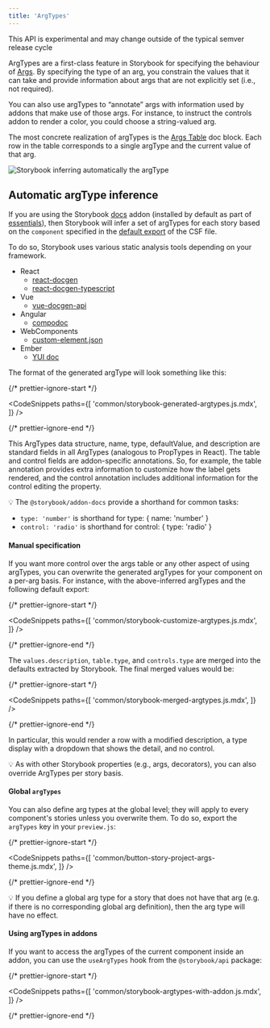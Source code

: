 ```yaml
---
title: 'ArgTypes'
---
```


<div class="aside">

This API is experimental and may change outside of the typical semver release cycle

</div>

ArgTypes are a first-class feature in Storybook for specifying the behaviour of [Args](../writing-stories/args.md). By specifying the type of an arg, you constrain the values that it can take and provide information about args that are not explicitly set (i.e., not required).

You can also use argTypes to “annotate” args with information used by addons that make use of those args. For instance, to instruct the controls addon to render a color, you could choose a string-valued arg.

The most concrete realization of argTypes is the [Args Table](../writing-docs/doc-block-argstable.md) doc block. Each row in the table corresponds to a single argType and the current value of that arg.

![Storybook inferring automatically the argType](./argstable.png)

## Automatic argType inference

If you are using the Storybook [docs](../writing-docs/introduction.md) addon (installed by default as part of [essentials](../essentials/introduction.md)), then Storybook will infer a set of argTypes for each story based on the `component` specified in the [default export](./csf.md#default-export) of the CSF file.

To do so, Storybook uses various static analysis tools depending on your framework.

- React
  - [react-docgen](https://github.com/reactjs/react-docgen)
  - [react-docgen-typescript](https://github.com/styleguidist/react-docgen-typescript)
- Vue
  - [vue-docgen-api](https://github.com/vue-styleguidist/vue-styleguidist/tree/dev/packages/vue-docgen-api)
- Angular
  - [compodoc](https://compodoc.app/)
- WebComponents
  - [custom-element.json](https://github.com/webcomponents/custom-elements-json)
- Ember
  - [YUI doc](https://github.com/ember-learn/ember-cli-addon-docs-yuidoc#documenting-components)

The format of the generated argType will look something like this:

{/* prettier-ignore-start */}

<CodeSnippets
  paths={[
    'common/storybook-generated-argtypes.js.mdx',
  ]}
/>

{/* prettier-ignore-end */}

This ArgTypes data structure, name, type, defaultValue, and description are standard fields in all ArgTypes (analogous to PropTypes in React). The table and control fields are addon-specific annotations. So, for example, the table annotation provides extra information to customize how the label gets rendered, and the control annotation includes additional information for the control editing the property.

<div class="aside">

💡 The `@storybook/addon-docs` provide a shorthand for common tasks:

- `type: 'number'` is shorthand for type: { name: 'number' }
- `control: 'radio'` is shorthand for control: { type: 'radio' }

</div>

#### Manual specification

If you want more control over the args table or any other aspect of using argTypes, you can overwrite the generated argTypes for your component on a per-arg basis. For instance, with the above-inferred argTypes and the following default export:

{/* prettier-ignore-start */}

<CodeSnippets
  paths={[
    'common/storybook-customize-argtypes.js.mdx',
  ]}
/>

{/* prettier-ignore-end */}

The `values.description`, `table.type`, and `controls.type` are merged into the defaults extracted by Storybook. The final merged values would be:

{/* prettier-ignore-start */}

<CodeSnippets
  paths={[
    'common/storybook-merged-argtypes.js.mdx',
  ]}
/>

{/* prettier-ignore-end */}

In particular, this would render a row with a modified description, a type display with a dropdown that shows the detail, and no control.

<div class="aside">
💡 As with other Storybook properties (e.g., args, decorators), you can also override ArgTypes per story basis.
</div>

#### Global `argTypes`

You can also define arg types at the global level; they will apply to every component's stories unless you overwrite them. To do so, export the `argTypes` key in your `preview.js`:

{/* prettier-ignore-start */}

<CodeSnippets
  paths={[
    'common/button-story-project-args-theme.js.mdx',
  ]}
/>

{/* prettier-ignore-end */}

<div class="aside">
💡 If you define a global arg type for a story that does not have that arg (e.g. if there is no corresponding global arg definition), then the arg type will have no effect.
</div>

#### Using argTypes in addons

If you want to access the argTypes of the current component inside an addon, you can use the `useArgTypes` hook from the `@storybook/api` package:

{/* prettier-ignore-start */}

<CodeSnippets
  paths={[
    'common/storybook-argtypes-with-addon.js.mdx',
  ]}
/>

{/* prettier-ignore-end */}
